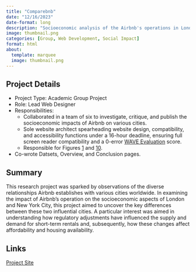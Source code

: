 ---
title: "Comparebnb"
date: "12/16/2023"
date-format: long
description: "Socioeconomic analysis of the Airbnb's operations in London and New York City."
image: thumbnail.png
categories: [Group, Web Development, Social Impact]
format: html
about:
  template: marquee
  image: thumbnail.png
---

## Project Details

  - Project Type: Academic Group Project
  - Role: Lead Web Designer
  - Responsibilities:
    - Collaborated in a team of six to investigate, critique, and publish the socioeconomic impacts of Airbnb on various cities.
    - Sole website architect spearheading website design, compatibility, and accessibility functions under a 16-hour deadline, ensuring full screen reader compatibility and a 0-error [WAVE Evaluation](https://wave.webaim.org/) score.
    - Responsible for Figures [1](https://comparebnb.humspace.ucla.edu/analysis/) and [10](https://comparebnb.humspace.ucla.edu/conclusion/).
  - Co-wrote Datsets, Overview, and Conclusion pages.

## Summary

This research project was sparked by observations of the diverse relationships Airbnb establishes with various cities worldwide. In examining the impact of Airbnb’s operation on the socioeconomic aspects of London and New York City, this project aimed to uncover the key differences between these two influential cities. A particular interest was aimed in understanding how regulatory adjustments have influenced the supply and demand for short-term rentals and, subsequently, how these changes affect affordability and housing availability.

## Links

[Project Site](https://odspro-ucla.github.io/comparebnb/)
